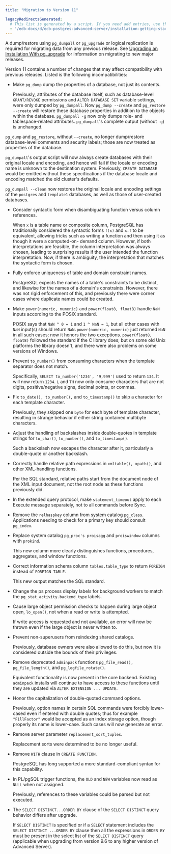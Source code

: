```yaml
---
title: "Migration to Version 11"

legacyRedirectsGenerated:
  # This list is generated by a script. If you need add entries, use the `legacyRedirects` key.
  - "/edb-docs/d/edb-postgres-advanced-server/installation-getting-started/upgrade-guide/13/migration.html"
---
```


A dump/restore using `pg_dumpall` or `pg_upgrade` or logical replication is required for migrating data from any previous release. See [Upgrading an Installation With pg_upgrade](03_upgrading_an_installation_with_pg_upgrade/#upgrading_an_installation_with_pg_upgrade) for information on migrating to new major releases.

Version 11 contains a number of changes that may affect compatibility with previous releases. Listed is the following incompatibilities:

-  Make `pg_dump` dump the properties of a database, not just its contents.

   Previously, attributes of the database itself, such as database-level `GRANT/REVOKE` permissions and `ALTER DATABASE SET` variable settings, were only dumped by `pg_dumpall`. Now `pg_dump --create` and `pg_restore --create` will restore these database properties in addition to the objects within the database. `pg_dumpall -g` now only dumps role- and tablespace-related attributes. `pg_dumpall`'s complete output (without `-g`) is unchanged.
  
  `pg_dump` and `pg_restore`, without `--create`, no longer dump/restore database-level comments and security labels; those are now treated as properties of the database.
  
  `pg_dumpall`'s output script will now always create databases with their original locale and encoding, and hence will fail if the locale or encoding name is unknown to the destination system. Previously, `CREATE DATABASE` would be emitted without these specifications if the database locale and encoding matched the old cluster's defaults.

  `pg_dumpall --clean` now restores the original locale and encoding settings of the `postgres` and `template1` databases, as well as those of user-created databases.

- Consider syntactic form when disambiguating function versus column references.

  When `x` is a table name or composite column, PostgreSQL has traditionally considered the syntactic forms `f(x)` and `x.f` to be equivalent, allowing tricks such as writing a function and then using it as though it were a computed-on- demand column. However, if both interpretations are feasible, the column interpretation was always chosen, leading to surprising results if the user intended the function interpretation. Now, if there is ambiguity, the interpretation that matches the syntactic form is chosen.

- Fully enforce uniqueness of table and domain constraint names.

  PostgreSQL expects the names of a table's constraints to be distinct, and likewise for the names of a domain's constraints. However, there was not rigid enforcement of this, and previously there were corner cases where duplicate names could be created.

- Make `power(numeric, numeric)` and `power(float8, float8)` handle `NaN` inputs according to the POSIX standard.

  POSIX says that `NaN ^ 0 = 1` and `1 ^ NaN = 1`, but all other cases with `NaN` input(s) should return `NaN.power(numeric, numeric)` just returned `NaN` in all such cases; now it honors the two exceptions. `power(float8, float8)` followed the standard if the C library does; but on some old Unix platforms the library doesn't, and there were also problems on some versions of Windows.

- Prevent `to_number()` from consuming characters when the template separator does not match.

  Specifically, `SELECT to_number('1234', '9,999')` used to return `134`. It will now return `1234`. `L` and `TH` now only consume characters that are not digits, positive/negative signs, decimal points, or commas.

- Fix `to_date(), to_number(),` and `to_timestamp()` to skip a character for each template character.
  
  Previously, they skipped one `byte` for each byte of template character, resulting in strange behavior if either string contained multibyte characters.

- Adjust the handling of backslashes inside double-quotes in template strings for `to_char()`, `to_number()`, and `to_timestamp()`.

  Such a backslash now escapes the character after it, particularly a double-quote or another backslash.

- Correctly handle relative path expressions in `xmltable(), xpath()`, and other XML-handling functions.

  Per the SQL standard, relative paths start from the document node of the XML input document, not the root node as these functions previously did.

- In the extended query protocol, make `statement_timeout` apply to each Execute message separately, not to all commands before Sync.

- Remove the `relhaspkey` column from system catalog `pg_class`. Applications needing to check for a primary key should consult `pg_index`.

- Replace system catalog `pg_proc's proisagg` and `proiswindow` columns with `prokind`.
  
  This new column more clearly distinguishes functions, procedures, aggregates, and window functions.

- Correct information schema column `tables.table_type` to return `FOREIGN` instead of `FOREIGN TABLE`.

  This new output matches the SQL standard.

- Change the ps process display labels for background workers to match the
  `pg_stat_activity.backend_type` labels.

- Cause large object permission checks to happen during large object open,
  `lo_open()`, not when a read or write is attempted.

  If write access is requested and not available, an error will now be thrown even if
  the large object is never written to.

- Prevent non-superusers from reindexing shared catalogs.

  Previously, database owners were also allowed to do this, but now it is considered outside the bounds of their privileges.

- Remove deprecated `adminpack` functions `pg_file_read(), pg_file_length()`, and `pg_logfile_rotate()`.
  
  Equivalent functionality is now present in the core backend. Existing `adminpack` installs will continue to have access to these functions until they are updated via `ALTER EXTENSION ... UPDATE`.

- Honor the capitalization of double-quoted command options.

  Previously, option names in certain SQL commands were forcibly lower-cased even if entered with double quotes; thus for example `"FillFactor"` would be accepted as an index storage option, though properly its name is lower-case. Such cases will now generate an error.
  
- Remove server parameter `replacement_sort_tuples`.

  Replacement sorts were determined to be no longer useful.

- Remove `WITH` clause in `CREATE FUNCTION`.
  
  PostgreSQL has long supported a more standard-compliant syntax for this capability.

- In PL/pgSQL trigger functions, the `OLD` and `NEW` variables now read as `NULL` when not assigned.

  Previously, references to these variables could be parsed but not executed.

- The `SELECT DISTINCT...ORDER BY` clause of the `SELECT DISTINCT` query behavior differs after upgrade.
  
  If `SELECT DISTINCT` is specified or if a `SELECT` statement includes the `SELECT DISTINCT ...ORDER BY` clause then all the expressions in `ORDER BY` must be present in the select list of the `SELECT DISTINCT` query (applicable when upgrading from version 9.6 to any higher version of Advanced Server).